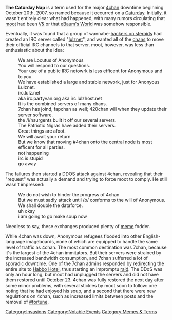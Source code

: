 '''The Caturday Nap''' is a term used for the major [[4chan]] downtime beginning October 20th, 2007, so named because it occurred on a [[Theme Days|Caturday]]. Initially, it wasn't entirely clear what had happened, with many rumors circulating that [[moot]] had been [[4chan Party Van|V&]] or that [[Invasions#eBaum's World|eBaum's World]] was somehow responsible.

Eventually, it was found that a group of wannabe-[[Anonymous|hackers on steroids]] had created an IRC server called "[[lulz]]net", and wanted all of the [[Imageboard|chans]] to move their official IRC channels to that server. moot, however, was less than enthusiastic about the idea:

:<Locutus_of_Lulz> We are Locutus of Anonymous
:<Locutus_of_Lulz> You will respond to our questions.
:<Locutus_of_Lulz> Your use of a public IRC netowrk is less efficent for Anonymous and to you.
:<Locutus_of_Lulz> We have established a large and stable network, just for Anonyous
:<Locutus_of_Lulz> Lulznet.
:<Locutus_of_Lulz> irc.lulz.net
:<Locutus_of_Lulz> aka irc.partyvan.org aka irc.lulzhost.net
:<Locutus_of_Lulz> It is the combined servers of many chans.
:<Locutus_of_Lulz> 7chan has joind, fapchan as well; 420chan will when they update their server software.
:<Locutus_of_Lulz> the /i/nsurgents built it off our several servers.
:<Locutus_of_Lulz> The Patriotic Nigras have added their servers.
:<Locutus_of_Lulz> Great things are afoot.
:<Locutus_of_Lulz> We will await your return
:<Locutus_of_Lulz> But we know that moving #4chan onto the central node is most efficent for all parties.
:<moots> not happening
:<moots> irc is stupid
:<moots> go away

The failures then started a DDOS attack against 4chan, revealing that their "request" was actually a demand and trying to force moot to comply. He still wasn't impressed:

:<Locutus_of_Loli> We do not wish to hinder the progress of 4chan
:<Locutus_of_Loli> But we must sadly attack until /b/ conforms to the will of Anonymous.
:<Locutus_of_Loli> We shall double the dataforce.
:<moots> uh okay
:<moots> i am going to go make soup now

Needless to say, these exchanges produced plenty of [[meme]] fodder.

While 4chan was down, Anonymous refugees flooded into other English-language imageboards, none of which are equipped to handle the same level of traffic as 4chan. The most common destination was 7chan, because it's the largest of the 4chan immitators. But their servers were strained by the increased bandwidth consumption, and 7chan sufferred a lot of sporadic downtime. One of the 7chan admins responded by redirecting the entire site to [[Habbo Hotel]], thus starting an impromptu [[Invasions|raid]]. The DDoS was only an hour long, but moot had unplugged the servers and did not have them restored until October 23.  4chan was fully restored the next day after some minor problems, with several stickies by moot soon to follow: one noting that he had enjoyed his soup, and a second that there were new regulations on 4chan, such as increased limits between posts and the removal of [[fortune|#fortune]].

[[Category:Invasions]]
[[Category:Notable Events]]
[[Category:Memes & Terms]]